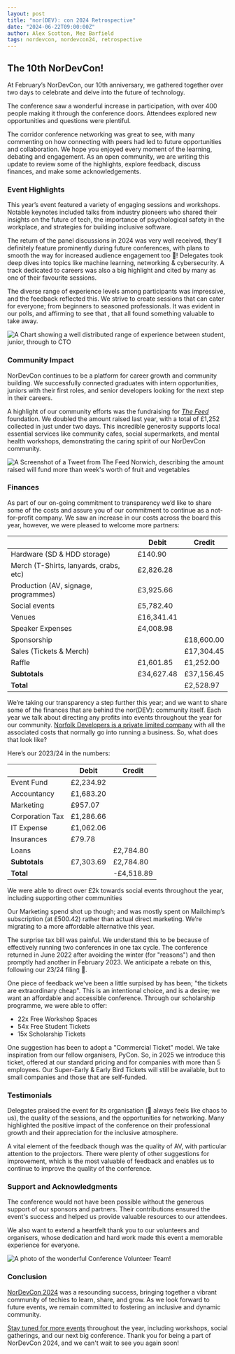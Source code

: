 ```yaml
---
layout: post
title: "nor(DEV): con 2024 Retrospective"
date: "2024-06-22T09:00:00Z"
author: Alex Scotton, Mez Barfield
tags: nordevcon, nordevcon24, retrospective
---
```


## The 10th NorDevCon!

At February’s NorDevCon, our 10th anniversary, we gathered together over two
days to celebrate and delve into the future of technology.

The conference saw a wonderful increase in participation, with over 400 people
making it through the conference doors. Attendees explored new opportunities and
questions were plentiful.

The corridor conference networking was great to see, with many commenting on how
connecting with peers had led to future opportunities and collaboration. We hope
you enjoyed every moment of the learning, debating and engagement. As an open
community, we are writing this update to review some of the highlights, explore
feedback, discuss finances, and make some acknowledgements.

### Event Highlights

This year’s event featured a variety of engaging sessions and workshops. Notable
keynotes included talks from industry pioneers who shared their insights on the
future of tech, the importance of psychological safety in the workplace, and
strategies for building inclusive software.

The return of the panel discussions in 2024 was very well received, they’ll
definitely feature prominently during future conferences, with plans to smooth
the way for increased audience engagement too 👀! Delegates took deep dives into
topics like machine learning, networking & cybersecurity. A track dedicated to
careers was also a big highlight and cited by many as one of their favourite
sessions.

The diverse range of experience levels among participants was impressive, and
the feedback reflected this. We strive to create sessions that can cater for
everyone; from beginners to seasoned professionals. It was evident in our polls,
and affirming to see that , that all found something valuable to take away.

![A Chart showing a well distributed range of experience between student, junior, through to CTO](/static/images/pages/posts/2024-06-22-nordevcon-2024-retrospective/experience.jpg)

### Community Impact

NorDevCon continues to be a platform for career growth and community building.
We successfully connected graduates with intern opportunities, juniors with
their first roles, and senior developers looking for the next step in their
careers.

A highlight of our community efforts was the fundraising for
_[The Feed](https://thefeed.org.uk/)_ foundation. We doubled the amount raised
last year, with a total of £1,252 collected in just under two days. This
incredible generosity supports local essential services like community cafes,
social supermarkets, and mental health workshops, demonstrating the caring
spirit of our NorDevCon community.

![A Screenshot of a Tweet from The Feed Norwich, describing the amount raised will fund more than week's worth of fruit and vegetables](/static/images/pages/posts/2024-06-22-nordevcon-2024-retrospective/the-feed-tweet.jpg)

### Finances

As part of our on-going commitment to transparency we’d like to share some of
the costs and assure you of our commitment to continue as a not-for-profit
company. We saw an increase in our costs across the board this year, however, we
were pleased to welcome more partners:

|                                        | Debit      | Credit     |
| -------------------------------------- | ---------- | ---------- |
| Hardware (SD & HDD storage)            | £140.90    |            |
| Merch (T-Shirts, lanyards, crabs, etc) | £2,826.28  |            |
| Production (AV, signage, programmes)   | £3,925.66  |            |
| Social events                          | £5,782.40  |            |
| Venues                                 | £16,341.41 |            |
| Speaker Expenses                       | £4,008.98  |            |
| Sponsorship                            |            | £18,600.00 |
| Sales (Tickets & Merch)                |            | £17,304.45 |
| Raffle                                 | £1,601.85  | £1,252.00  |
| **Subtotals**                          | £34,627.48 | £37,156.45 |
| **Total**                              |            | £2,528.97  |

We’re taking our transparency a step further this year; and we want to share
some of the finances that are behind the nor(DEV): community itself. Each year
we talk about directing any profits into events throughout the year for our
community.
[Norfolk Developers is a private limited company](https://find-and-update.company-information.service.gov.uk/company/09500154)
with all the associated costs that normally go into running a business. So, what
does that look like?

Here’s our 2023/24 in the numbers:

|                 | Debit     | Credit     |
| --------------- | --------- | ---------- |
| Event Fund      | £2,234.92 |            |
| Accountancy     | £1,683.20 |            |
| Marketing       | £957.07   |            |
| Corporation Tax | £1,286.66 |            |
| IT Expense      | £1,062.06 |            |
| Insurances      | £79.78    |            |
| Loans           |           | £2,784.80  |
| **Subtotals**   | £7,303.69 | £2,784.80  |
| **Total**       |           | -£4,518.89 |

We were able to direct over £2k towards social events throughout the year,
including supporting other communities

Our Marketing spend shot up though; and was mostly spent on Mailchimp’s
subscription (at £500.42) rather than actual direct marketing. We’re migrating
to a more affordable alternative this year.

The surprise tax bill was painful. We understand this to be because of
effectively running two conferences in one tax cycle. The conference returned in
June 2022 after avoiding the winter (for "reasons") and then promptly had
another in February 2023. We anticipate a rebate on this, following our 23/24
filing 🙏.

One piece of feedback we've been a little surpised by has been; "the tickets are
extraordinary cheap". This is an intentional choice, and is a desire; we want an
affordable and accessible conference. Through our scholarship programme, we were
able to offer:

- 22x Free Workshop Spaces
- 54x Free Student Tickets
- 15x Scholarship Tickets

One suggestion has been to adopt a "Commercial Ticket" model. We take
inspiration from our fellow organisers, PyCon. So, in 2025 we introduce this
ticket, offered at our standard pricing and for companies with more than 5
employees. Our Super-Early & Early Bird Tickets will still be available, but to
small companies and those that are self-funded.

### Testimonials

Delegates praised the event for its organisation (🤷 always feels like chaos to
us), the quality of the sessions, and the opportunities for networking. Many
highlighted the positive impact of the conference on their professional growth
and their appreciation for the inclusive atmosphere.

A vital element of the feedback though was the quality of AV, with particular
attention to the projectors. There were plenty of other suggestions for
improvement, which is the most valuable of feedback and enables us to continue
to improve the quality of the conference.

### Support and Acknowledgments

The conference would not have been possible without the generous support of our
sponsors and partners. Their contributions ensured the event's success and
helped us provide valuable resources to our attendees.

We also want to extend a heartfelt thank you to our volunteers and organisers,
whose dedication and hard work made this event a memorable experience for
everyone.

![A photo of the wonderful Conference Volunteer Team!](/static/images/pages/posts/2024-06-22-nordevcon-2024-retrospective/nordevcon-24-volunteers.jpg)

### Conclusion

[NorDevCon 2024](https://2024.nordevcon.com) was a resounding success, bringing
together a vibrant community of techies to learn, share, and grow. As we look
forward to future events, we remain committed to fostering an inclusive and
dynamic community.

[Stay tuned for more events](https://nor.dev/meetup) throughout the year,
including workshops, social gatherings, and our next big conference. Thank you
for being a part of NorDevCon 2024, and we can't wait to see you again soon!
